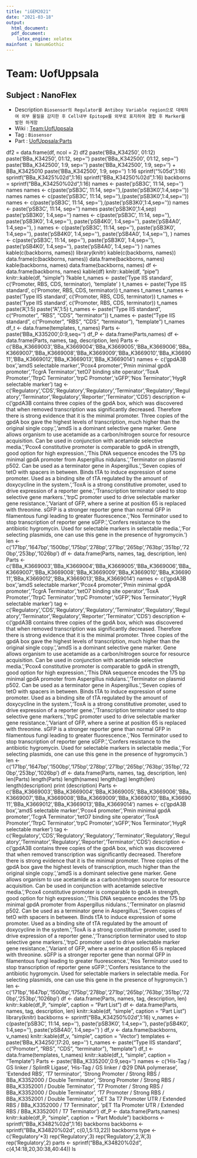 ```yaml
---
title: "iGEM2021"
date: "2021-03-18"
output: 
  html_document:
  pdf_document:
    latex_engine: xelatex
mainfont : NanumGothic
---
```


# Team: UofUppsala
## Subject : NanoFlex
* Description
`Biosensor의 Regulator를 Antiboy Variable region으로 대체하여 외부 물질을 감지한 후 Cell내부 Epitope를 외부로 표지하여 결합 후 Marker를 발현 하게함`
* Wiki : [Team:UofUppsala](https://2020.igem.org/Team:UofUppsala/)
* Tag : `Biosensor`
* Part : [UofUppsala:Parts](https://2020.igem.org/Team:UofUppsala/Parts)


df2 = data.frame(df, ncol = 2)
df2
paste('BBa_K34250', 01:12)
paste('BBa_K34250', 01:12, sep='')
paste('BBa_K342500', 01:12, sep='')
paste('BBa_K342500', 1:9, sep='')
paste('BBa_K342500', 1:9, sep='') + BBa_K3425010
paste('BBa_K342500', 1:9, sep='')
1:16
sprintf("%05d",1:16)
sprintf("BBa_K3425%02d",1:16)
sprintf("BBa_K34250%02d",1:16)
backborns = sprintf("BBa_K34250%02d",1:16)
names <- paste('pSB3C', 11:14, sep='')
names
names <- c(paste('pSB3C', 11:14, sep=''),(paste('pSB3K0',1:4,sep=''))
names
names <- c(paste('pSB3C', 11:14, sep=''),(paste('pSB3K0',1:4,sep=''))
names <- c(paste('pSB3C', 11:14, sep=''),(paste('pSB3K0',1:4,sep=''))
names <- paste('pSB3C', 11:14, sep='')
names
paste('pSB3K0',1:4,sep)
paste('pSB3K0', 1:4,sep='')
names <- c(paste('pSB3C', 11:14, sep=''),
paste('pSB3K0', 1:4,sep=''),
paste('pSB4K0', 1:4,sep=''),
paste('pSB4A0', 1:4,sep=''),
)
names <- c(paste('pSB3C', 11:14, sep=''),
paste('pSB3K0', 1:4,sep=''),
paste('pSB4K0', 1:4,sep=''),
paste('pSB4A0', 1:4,sep=''),
)
names <- c(paste('pSB3C', 11:14, sep=''),
paste('pSB3K0', 1:4,sep=''),
paste('pSB4K0', 1:4,sep=''),
paste('pSB4A0', 1:4,sep='')
)
names
kable(c(backborns, names))
library(knitr)
kable(c(backborns, names))
data.frame(c(backborns, names))
data.frame(backborns, names)
kable(backborns, names)
data.frame(backborns, names)
df <- data.frame(backborns, names)
kable(df)
knitr::kable(df, "pipe")
knitr::kable(df, "simple")
?kable
t_names <- paste('Type IIS standard', c('Promoter, RBS, CDS, terminator), 'template'	)
t_names <- paste('Type IIS standard', c('Promoter, RBS, CDS, terminator))
t_names
t_names
t_names <- paste('Type IIS standard', c('Promoter, RBS, CDS, terminator))
t_names <- paste('Type IIS standard', c('Promoter, RBS, CDS, terminator))
t_names
paste('A',1:5)
paste("A",1:5)
t_names <- paste("Type IIS standard", c("Promoter", "RBS", "CDS", "terminator"))
t_names <- paste("Type IIS standard", c("Promoter", "RBS", "CDS", "terminator"), "template")
t_names
df_t <- data.frame(templates, t_names)
Parts <- paste('BBa_K335200',0:9,seq='')
df_P <- data.frame(Parts,names)
df <- data.frame(Parts, names, tag, description, len)
Parts <- c('BBa_K3669003','BBa_K3669004','BBa_K3669005','BBa_K3669006','BBa_K3669007','BBa_K3669008','BBa_K3669009','BBa_K3669010','BBa_K3669011','BBa_K3669012','BBa_K3669013','BBa_K3669014')
names <- c('gpdA3B box','amdS selectable marker','Pcox4 promoter','Pmin minimal gpdA promoter','TcgrA Terminator','tetO7 binding site operator','ToxA Promoter','TtrpC Terminator','trpC Promoter','sGFP','Nos Terminator','HygR selectable marker')
tag <- c('Regulatory','CDS','Regulatory','Regulatory','Terminator','Regulatory','Regulatory','Terminator','Regulatory','Reporter','Terminator','CDS')
description <- c('gpdA3B contains three copies of the gpdA box, which was discovered that when removed transcription was significantly decreased. Therefore there is strong evidence that it is the minimal promoter. Three copies of the gpdA box gave the highest levels of transcription, much higher than the original single copy.','amdS is a dominant selective gene marker. Gene allows organism to use acetamide as a carbon/nitrogen source for resource acquisition. Can be used in conjunction with acetamide selective media.','Pcox4 constitutive promoter is comparable to gpdA in strength, good option for high expression.','This DNA sequence encodes the 175 bp minimal gpdA promoter from Aspergillus nidulans.','Terminator on plasmid p502. Can be used as a terminator gene in Aspergillus.','Seven copies of tetO with spacers in between. Binds tTA to induce expression of some promoter. Used as a binding site of tTA regulated by the amount of doxycycline in the system.','ToxA is a strong constitutive promoter, used to drive expression of a reporter gene.','Transcription terminator used to stop selective gene markers.','trpC promoter used to drive selectable marker gene resistance.','Variant of GFP, where a serine at position 65 is replaced with threonine. sGFP is a stronger reporter gene than normal GFP in filamentous fungi leading to greater fluorescence.','Nos Terminator used to stop transcription of reporter gene sGFP.','Confers resistance to the antibiotic hygromycin. Used for selectable markers in selectable media.','For selecting plasmids, one can use this gene in the presence of hygromycin.')
len <- c('171bp','1647bp','1500bp','175bp','278bp','271bp','265bp','763bp','351bp','720bp','253bp','1026bp')
df <- data.frame(Parts, names, tag, description, len)
Parts <- c('BBa_K3669003','BBa_K3669004','BBa_K3669005','BBa_K3669006','BBa_K3669007','BBa_K3669008','BBa_K3669009','BBa_K3669010','BBa_K3669011','BBa_K3669012','BBa_K3669013','BBa_K3669014')
names <- c('gpdA3B box','amdS selectable marker','Pcox4 promoter','Pmin minimal gpdA promoter','TcgrA Terminator','tetO7 binding site operator','ToxA Promoter','TtrpC Terminator','trpC Promoter','sGFP','Nos Terminator','HygR selectable marker')
tag <- c('Regulatory','CDS','Regulatory','Regulatory','Terminator','Regulatory','Regulatory','Terminator','Regulatory','Reporter','Terminator','CDS')
description <- c('gpdA3B contains three copies of the gpdA box, which was discovered that when removed transcription was significantly decreased. Therefore there is strong evidence that it is the minimal promoter. Three copies of the gpdA box gave the highest levels of transcription, much higher than the original single copy.','amdS is a dominant selective gene marker. Gene allows organism to use acetamide as a carbon/nitrogen source for resource acquisition. Can be used in conjunction with acetamide selective media.','Pcox4 constitutive promoter is comparable to gpdA in strength, good option for high expression.','This DNA sequence encodes the 175 bp minimal gpdA promoter from Aspergillus nidulans.','Terminator on plasmid p502. Can be used as a terminator gene in Aspergillus.','Seven copies of tetO with spacers in between. Binds tTA to induce expression of some promoter. Used as a binding site of tTA regulated by the amount of doxycycline in the system.','ToxA is a strong constitutive promoter, used to drive expression of a reporter gene.','Transcription terminator used to stop selective gene markers.','trpC promoter used to drive selectable marker gene resistance.','Variant of GFP, where a serine at position 65 is replaced with threonine. sGFP is a stronger reporter gene than normal GFP in filamentous fungi leading to greater fluorescence.','Nos Terminator used to stop transcription of reporter gene sGFP.','Confers resistance to the antibiotic hygromycin. Used for selectable markers in selectable media.','For selecting plasmids, one can use this gene in the presence of hygromycin.')
len <- c('171bp','1647bp','1500bp','175bp','278bp','271bp','265bp','763bp','351bp','720bp','253bp','1026bp')
df <- data.frame(Parts, names, tag, description, len)
len(Parts)
length(Parts)
length(names)
length(tag)
length(len)
length(description)
print (description)
Parts <- c('BBa_K3669003','BBa_K3669004','BBa_K3669005','BBa_K3669006','BBa_K3669007','BBa_K3669008','BBa_K3669009','BBa_K3669010','BBa_K3669011','BBa_K3669012','BBa_K3669013','BBa_K3669014')
names <- c('gpdA3B box','amdS selectable marker','Pcox4 promoter','Pmin minimal gpdA promoter','TcgrA Terminator','tetO7 binding site operator','ToxA Promoter','TtrpC Terminator','trpC Promoter','sGFP','Nos Terminator','HygR selectable marker')
tag <- c('Regulatory','CDS','Regulatory','Regulatory','Terminator','Regulatory','Regulatory','Terminator','Regulatory','Reporter','Terminator','CDS')
description <- c('gpdA3B contains three copies of the gpdA box, which was discovered that when removed transcription was significantly decreased. Therefore there is strong evidence that it is the minimal promoter. Three copies of the gpdA box gave the highest levels of transcription, much higher than the original single copy.','amdS is a dominant selective gene marker. Gene allows organism to use acetamide as a carbon/nitrogen source for resource acquisition. Can be used in conjunction with acetamide selective media.','Pcox4 constitutive promoter is comparable to gpdA in strength, good option for high expression.','This DNA sequence encodes the 175 bp minimal gpdA promoter from Aspergillus nidulans.','Terminator on plasmid p502. Can be used as a terminator gene in Aspergillus.','Seven copies of tetO with spacers in between. Binds tTA to induce expression of some promoter. Used as a binding site of tTA regulated by the amount of doxycycline in the system.','ToxA is a strong constitutive promoter, used to drive expression of a reporter gene.','Transcription terminator used to stop selective gene markers.','trpC promoter used to drive selectable marker gene resistance.','Variant of GFP, where a serine at position 65 is replaced with threonine. sGFP is a stronger reporter gene than normal GFP in filamentous fungi leading to greater fluorescence.','Nos Terminator used to stop transcription of reporter gene sGFP.','Confers resistance to the antibiotic hygromycin. Used for selectable markers in selectable media. For selecting plasmids, one can use this gene in the presence of hygromycin.')
len <- c('171bp','1647bp','1500bp','175bp','278bp','271bp','265bp','763bp','351bp','720bp','253bp','1026bp')
df <- data.frame(Parts, names, tag, description, len)
knitr::kable(df_P, "simple", caption = "Part List")
df <- data.frame(Parts, names, tag, description, len)
knitr::kable(df, "simple", caption = "Part List")
library(knitr)
backborns <- sprintf("BBa_K34250%02d",1:16)
v_names <- c(paste('pSB3C', 11:14, sep=''),
paste('pSB3K0', 1:4,sep=''),
paste('pSB4K0', 1:4,sep=''),
paste('pSB4A0', 1:4,sep='')
)
df_v <- data.frame(backborns, v_names)
knitr::kable(df_v, "simple", caption = 'Vector')
templates <- paste('BBa_K34250',17:20, sep='')
t_names <- paste("Type IIS standard", c("Promoter", "RBS", "CDS", "terminator"), "template")
df_t <- data.frame(templates, t_names)
knitr::kable(df_t, "simple", caption = "Template")
Parts <- paste('BBa_K335200',0:9,seq='')
names <- c('His-Tag / GS linker / SplintR Ligase',
'His-Tag / GS linker / Φ29 DNA polymerase',
'Extended RBS',
'T7 terminator',
'Strong Promoter / Strong RBS / BBa_K3352000 / Double Terminator',
'Strong Promoter / Strong RBS / BBa_K3352001 / Double Terminator',
'T7 Promoter / Strong RBS / BBa_K3352000 / Double Terminator',
'T7 Promoter / Strong RBS / BBa_K3352001 / Double Terminator',
'pET 3a T7 Promoter UTR / Extended RBS / BBa_K3352000 / T7 Terminator',
'pET 11a Promoter UTR / Extended RBS / BBa_K3352001 / T7 Terminator')
df_P <- data.frame(Parts,names)
knitr::kable(df_P, "simple", caption = "Part Module")
backborns <- sprintf("BBa_K3482%02d",1:16)
backborns
backborns <- sprintf("BBa_K34820%02d", c(0,1,5:13,22))
backborns
type <- c('Regulatory'*3)
rep('Regulatory',3)
rep('Regulatory',2,'A',3)
rep('Regulatory',2)
parts <- sprintf("BBa_K34820%02d", c(4,14:18,20,30:38,40:44))
ls

